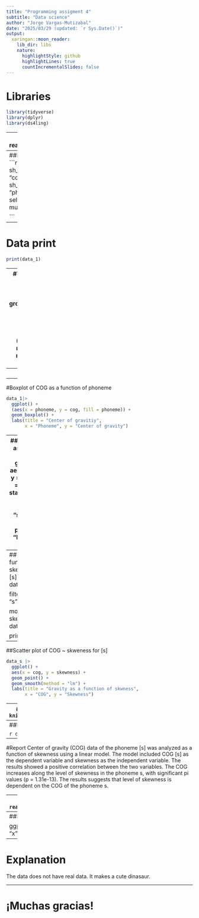 ```yaml
---
title: "Programming assigment 4"
subtitle: "Data science"
author: "Jorge Vargas-Mutizabal"
date: "2025/03/29 (updated: `r Sys.Date()`)"
output:
  xaringan::moon_reader:
    lib_dir: libs
    nature:
      highlightStyle: github
      highlightLines: true
      countIncrementalSlides: false
---
```

# Libraries
```r
library(tidyverse)
library(dplyr)
library(ds4ling)
```
---
#Data load
```r
data <- read.csv("../data_raw/fricatives/fricatives.csv")

```
---
##Data tidying: COG and Skewness for S and Sh 
```r


data_1 <- data |>
  pivot_longer(cols = c(s_cog, sh_cog),
               names_to = "phoneme", 
               values_to = "cog")|>
pivot_longer(cols = c(s_skewness, sh_skewness),
             names_to = "phoneme_skewness",
             values_to = "skewness")|>
  select("phoneme", "cog", "skewness")|>
  mutate(phoneme = gsub("_cog", "", phoneme))
  
  
  

  
```
---
# Data print
```r
print(data_1)
```


---
#Table of descriptive statistics
```r

summary_table <- data_1 |>
  group_by(phoneme)|>
  summarise(
    mean_skew = mean(skewness),
    mean_cog = mean (cog),
    mean_skew = median (skewness),
    mead_cog = median (cog)
  )

knitr::kable(summary_table)

  
```
---
#Tidy data
```r
write.csv(data_1, "../data_tidy/data_tidy.csv")
```


---
#Boxplot of COG as a function of phoneme
```r
data_1|>
  ggplot() +
  (aes(x = phoneme, y = cog, fill = phoneme)) +
  geom_boxplot() +
  labs(title = "Center of gravitiy",
       x = "Phoneme", y = "Center of gravity")
```

---
## Plot skewness as a function of phoneme
```r
  ggplot(data_1, 
         aes(x = phoneme, y = skewness, fill = phoneme)) + 
  stat_summary(fun = mean) +
  labs(title = "skewness as a function of phoneme",
       x = "Phoneme", y = "Skewness")

```
---
## COG as a function of skewness for the [s] segments 
```r
data_s <- data_1 |>

  filter(phoneme == "s")  

model <- lm(
  cog ~ skewness,
  data = data_s)

print(model)
```
---

##Scatter plot of COG ~ skweness for [s]
```r
data_s |>
  ggplot() +
  aes(x = cog, y = skewness) +
  geom_point() +
  geom_smooth(method = "lm") +
  labs(title = "Gravity as a function of skwness",
       x = "COG", y = "Skewness")
```
---
##Table model: Coefficients
```r
knitr::kable(summary(model)$coef)
```


---
##Model diagnostics

```r
diagnosis(model)
```
---
#Report
Center of gravity (COG) data of the phoneme [s] was analyzed as a function of skewness using a linear model. The model included COG [s] as the dependent variable and skewness as the independent variable. The results showed a positive correlation between the two variables. The COG increases along the level of skewness in the phoneme s, with significant pi values (p = 1.31e-13). The results suggests that level of skewness is dependent on the COG of the phoneme s. 


---
# Assumptions data
```r
data_2 <- read_csv("../data_raw/fricatives/assumptions.csv")
```
---
##Plotting data: Surprise!
```r
data_2|>
  
  ggplot() +
  geom_point() +
  aes(x = x, y = y) +
  labs (x = "x", y = "y", tile = "Assumptions")
```
---
# Explanation
The data does not have real data. It makes a cute dinasaur. 

---
# ¡Muchas gracias!
